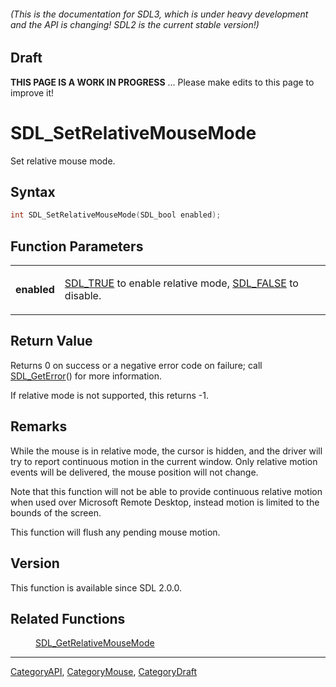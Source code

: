 ====== (This is the documentation for SDL3, which is under heavy development and the API is changing! SDL2 is the current stable version!) ======

== Draft ==

'''THIS PAGE IS A WORK IN PROGRESS''' ... Please make edits to this page to improve it!
= SDL_SetRelativeMouseMode =

Set relative mouse mode.

== Syntax ==

<syntaxhighlight lang='c'>
int SDL_SetRelativeMouseMode(SDL_bool enabled);
</syntaxhighlight>

== Function Parameters ==

{|
|'''enabled'''
|[[SDL_TRUE]] to enable relative mode, [[SDL_FALSE]] to disable.
|}

== Return Value ==

Returns 0 on success or a negative error code on failure; call
[[SDL_GetError]]() for more information.

If relative mode is not supported, this returns -1.

== Remarks ==

While the mouse is in relative mode, the cursor is hidden, and the driver
will try to report continuous motion in the current window. Only relative
motion events will be delivered, the mouse position will not change.

Note that this function will not be able to provide continuous relative
motion when used over Microsoft Remote Desktop, instead motion is limited
to the bounds of the screen.

This function will flush any pending mouse motion.

== Version ==

This function is available since SDL 2.0.0.

== Related Functions ==

:[[SDL_GetRelativeMouseMode]]

----
[[CategoryAPI]], [[CategoryMouse]], [[CategoryDraft]]


